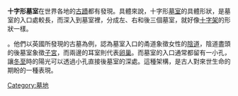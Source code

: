 {{unreferenced|time=2014-04-12T17:02:30+00:00}}
'''十字形墓室'''在世界各地的[[古蹟|古蹟]]都有發現。具體來說，十字形[[墓室|墓室]]的具體形狀，是墓室的入口處較長，而深入到墓室裡，分成左、右和後三個墓室，就好像[[十字架|十字架]]的形狀一樣。

{{Fact|考古學家指，墓室設計成十字形，是與古代民族對生殖器的崇拜的痕跡|time=2014-04-12T17:04:11+00:00}}。他們以英國所發現的古墓為例，認為墓室入口的甬道象徵女性的[[陰道|陰道]]，陰道盡頭的後墓室象徵[[子宮|子宮]]，而兩邊的耳室則代表[[卵巢|卵巢]]。而墓室的入口通常都留有一小孔，讓[[冬至|冬至]]時的陽光可以透過小孔直接後墓室的深處。這種架構，是古人對來世生命的期盼的一種表現。
{{Archaeology-stub}}

[[Category:墓地|Category:墓地]]